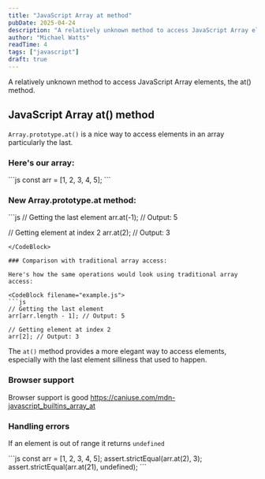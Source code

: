 ```yaml
---
title: "JavaScript Array at method"
pubDate: 2025-04-24
description: "A relatively unknown method to access JavaScript Array elements, the at() method."
author: "Michael Watts"
readTime: 4
tags: ["javascript"]
draft: true
---
```


<LeadParagraph>
  A relatively unknown method to access JavaScript Array elements, the at()
  method.
</LeadParagraph>

## JavaScript Array at() method

`Array.prototype.at()` is a nice way to access elements in an array particularly the last.

### Here's our array:

<CodeBlock filename="example.js">
  ```js const arr = [1, 2, 3, 4, 5]; ```
</CodeBlock>

### New Array.prototype.at method:

<CodeBlock filename="example.js">
```js
// Getting the last element
arr.at(-1); // Output: 5

// Getting element at index 2
arr.at(2); // Output: 3

````
</CodeBlock>

### Comparison with traditional array access:

Here's how the same operations would look using traditional array access:

<CodeBlock filename="example.js">
```js
// Getting the last element
arr[arr.length - 1]; // Output: 5

// Getting element at index 2
arr[2]; // Output: 3
````

</CodeBlock>

The `at()` method provides a more elegant way to access elements, especially with the last element silliness that used to happen.

### Browser support

Browser support is good https://caniuse.com/mdn-javascript_builtins_array_at

### Handling errors

If an element is out of range it returns `undefined`

<CodeBlock filename="example.js">
  ```js const arr = [1, 2, 3, 4, 5]; assert.strictEqual(arr.at(2), 3);
  assert.strictEqual(arr.at(21), undefined); ```
</CodeBlock>
